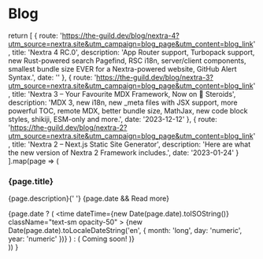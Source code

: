 
# Blog

<BlogPage />

  return [
    {
      route:
        'https://the-guild.dev/blog/nextra-4?utm_source=nextra.site&utm_campaign=blog_page&utm_content=blog_link',
      title: 'Nextra 4 RC.0',
      description:
        'App Router support, Turbopack support, new Rust-powered search Pagefind, RSC i18n, server/client components, smallest bundle size EVER for a Nextra-powered website, GitHub Alert Syntax.',
      date: ''
    },
    {
      route:
        'https://the-guild.dev/blog/nextra-3?utm_source=nextra.site&utm_campaign=blog_page&utm_content=blog_link',
      title: 'Nextra 3 – Your Favourite MDX Framework, Now on 🧪 Steroids',
      description:
        'MDX 3, new i18n, new _meta files with JSX support, more powerful TOC, remote MDX, better bundle size, MathJax, new code block styles, shikiji, ESM-only and more.',
      date: '2023-12-12'
    },
    {
      route:
        'https://the-guild.dev/blog/nextra-2?utm_source=nextra.site&utm_campaign=blog_page&utm_content=blog_link',
      title: 'Nextra 2 – Next.js Static Site Generator',
      description:
        'Here are what the new version of Nextra 2 Framework includes.',
      date: '2023-01-24'
    }
  ].map(page => (
    <div key={page.route} className="mt-12">
      <h3 className="text-2xl font-semibold">{page.title}</h3>
      <p className="opacity-80 my-6 leading-7">
        {page.description}{' '}
        {page.date && <Link href={page.route}>Read more</Link>}
      </p>
      {page.date ? (
        <time
          dateTime={new Date(page.date).toISOString()}
          className="text-sm opacity-50"
        >
          {new Date(page.date).toLocaleDateString('en', {
            month: 'long',
            day: 'numeric',
            year: 'numeric'
          })}
        </time>
      ) : (
        <span className="text-sm opacity-50">Coming soon!</span>
      )}
    </div>
  ))
}
